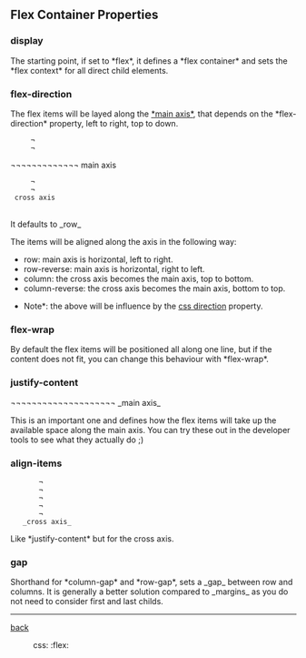 == Flex Container Properties ==

=== display  ===

The starting point, if set to *flex*, it defines a *flex container* and sets the *flex context* for all direct child elements.

{{{css
.container {
  display: flex;
}
}}}


=== flex-direction ===

The flex items will be layed along the [[https://developer.mozilla.org/en-US/docs/Web/CSS/flex-direction|*main axis*]], that depends on the *flex-direction* property, left to right, top to down.

      ¬
      ¬
¬¬¬¬¬¬¬¬¬¬¬¬¬ main axis
      ¬
      ¬ 
  cross axis
 
 
{{{css
.container {
  flex-direction: row | row-reverse | column | column-reverse;
}
}}}

It defaults to _row_

The items will be aligned along the axis in the following way:
* row: main axis is horizontal, left to right.
* row-reverse: main axis is horizontal, right to left.
* column: the cross axis becomes the main axis, top to bottom.
* column-reverse: the cross axis becomes the main axis, bottom to top.

*Note*: the above will be influence by the [[https://developer.mozilla.org/en-US/docs/Web/CSS/direction|css direction]] property.


=== flex-wrap ===

By default the flex items will be positioned all along one line, but if the content does not fit, you can change this behaviour with *flex-wrap*.


{{{css
.container {
  flex-wrap: nowrap | wrap | wrap-reverse;
}
}}}


=== justify-content ===

¬¬¬¬¬¬¬¬¬¬¬¬¬¬¬¬¬¬¬¬ _main axis_

This is an important one and defines how the flex items will take up the available space along the main axis.
You can try these out in the developer tools to see what they actually do ;)

{{{css
.container {
  justify-content: flex-start | flex-end | center | space-between | space-around | space-evenly | start | end | left | right ... + safe | unsafe;
}
}}}


=== align-items ===

        ¬
        ¬
        ¬
        ¬
        ¬
    _cross axis_

Like *justify-content* but for the cross axis.

{{{css
.container {
  align-items: stretch | flex-start | flex-end | center | baseline | first baseline | last baseline | start | end | self-start | self-end + ... safe | unsafe;
}
}}}


=== gap ===

Shorthand for *column-gap* and *row-gap*, sets a _gap_ between row and columns.
It is generally a better solution compared to _margins_ as you do not need to consider first and last childs. 

----

[[css-flex|back]]

:css: :flex:
